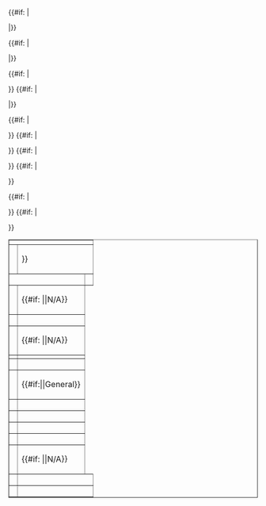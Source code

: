 <includeonly><!--
--><table class="wikitable doujininfo" border="1"><tr><th colspan="3">{{i18n|en=Basic Information|zh=基本信息|ja=基本情報}}</th></tr><!--

--><tr><td class="label">{{i18n|en=Title|zh=名称|ja=タイトル}}</td><td colspan="2">{{{Title|{{PAGENAME}}}}}</td></tr><!--
-->{{#if: {{{Translation|}}} |<tr><td class="label" colspan="2">{{i18n|en=Translation|zh=译名|ja=翻訳}}</td><td>{{{Translation}}}</td></tr>|}}<!--
--><tr><td class="label">{{i18n|en=Producer|zh=制作方|ja=メーカー}}</td><td>{{#if: {{{Producer|}}} |{{{Producer}}}|N/A}}</td><!--

-->{{CoverInfo|Height={{{CoverHeight}}}|CoverEntry={{{Cover|}}}|CoverChara={{{CoverChara|}}}}}<!--
--></tr><!--

-->{{#if: {{{Issuer|}}} |<tr><td class="label">{{i18n|en=Issuer|zh=发行方|ja=発行者}}</td><td>{{{Issuer}}}</td></tr>|}}<!--
--><tr><td class="label">{{i18n|en=Release Date|zh=发布日期|ja=発売日}}</td><td>{{#if: {{{Date|}}} |{{{Date}}}|N/A}}</td></tr><!--
-->{{#if: {{{Type|}}} |<tr><td class="label">{{i18n|en=Type|zh=类型|ja=種別}}</td><td></td></tr>}}<!--
-->{{#if: {{{CatalogID|}}} |<tr><td class="label">{{i18n|en=Catalog ID|zh=编号|ja=型番}}</td><td>{{{CatalogID}}}</td></tr>|}}<!--
--><tr><td class="label">{{i18n|en=Rating|zh=分级指定|ja=指定}}</td><td>{{#if:{{{Grade|}}}|{{{Grade|}}}|General}}</td></tr><!--

-->{{#if: {{{GameType|}}} |<tr><td class="label">{{i18n|en=Game Type|zh=游戏类型|ja=ゲームの種別}}</td><td>{{{GameType}}}</td></tr>}}<!--
-->{{#if: {{{Platform|}}} |<tr><td class="label">{{i18n|en=Platform|zh=运行平台|ja=プラットフォーム}}</td><td>{{{Platform}}}</td></tr>}}<!--
-->{{#if: {{{Language|}}} |<tr><td class="label">{{i18n|en=Language|zh=语言|ja=言語}}</td><td>{{{Language}}}</td></tr>}}<!--
-->{{#if: {{{Price|}}} |<tr><td class="label">{{i18n|en=Price|zh=售价|ja=価格}}</td><td>{{{Price}}}</td></tr>}}<!--

--><tr><td class="label">{{i18n|en=Engine|zh=引擎|ja=エンジン}}</td><td>{{#if: {{{Engine|}}} |{{{Engine}}}|N/A}}</td></tr><!--

-->{{#if: {{{OfficialWebsite|}}} |<tr><td class="label">{{i18n|en=Website|zh=官网页面|ja=公式サイト}}</td><td colspan="2">{{{OfficialWebsite}}}</td></tr>}}<!--
-->{{#if: {{{Note|}}} |<tr><td class="label">{{i18n|en=Note|zh=备注|ja=備考}}</td><td colspan="2">{{{Note}}}</td></tr>}}<!--
--></table><!--
--></includeonly>

<noinclude>
{{GameInfo|
| Cover = Wikifront.png
| CoverChara = Budur
| Producer = A
| Issuer = B
| Labguage = C
| GameType = D
| Platform = E
| Price = F
| OfficialWebsite = G
| CoverHeight = 8
}}
</noinclude>
